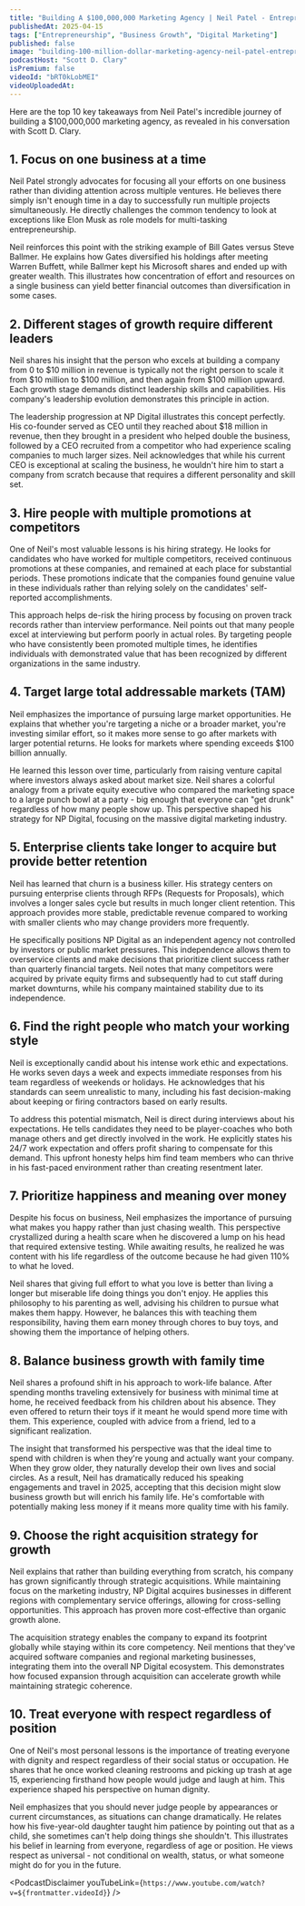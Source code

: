 ```yaml
---
title: "Building A $100,000,000 Marketing Agency | Neil Patel - Entrepreneur & Digital Marketing Expert"
publishedAt: 2025-04-15
tags: ["Entrepreneurship", "Business Growth", "Digital Marketing"]
published: false
image: "building-100-million-dollar-marketing-agency-neil-patel-entrepreneur-digital-marketing-expert.jpg"
podcastHost: "Scott D. Clary"
isPremium: false
videoId: "bRT0kLobMEI"
videoUploadedAt: 
---
```



<PodcastSummaryPageLayout frontmatter={frontmatter}>

Here are the top 10 key takeaways from Neil Patel's incredible journey of building a $100,000,000 marketing agency, as revealed in his conversation with Scott D. Clary.

## 1. Focus on one business at a time
Neil Patel strongly advocates for focusing all your efforts on one business rather than dividing attention across multiple ventures. He believes there simply isn't enough time in a day to successfully run multiple projects simultaneously. He directly challenges the common tendency to look at exceptions like Elon Musk as role models for multi-tasking entrepreneurship.

Neil reinforces this point with the striking example of Bill Gates versus Steve Ballmer. He explains how Gates diversified his holdings after meeting Warren Buffett, while Ballmer kept his Microsoft shares and ended up with greater wealth. This illustrates how concentration of effort and resources on a single business can yield better financial outcomes than diversification in some cases.

## 2. Different stages of growth require different leaders
Neil shares his insight that the person who excels at building a company from 0 to $10 million in revenue is typically not the right person to scale it from $10 million to $100 million, and then again from $100 million upward. Each growth stage demands distinct leadership skills and capabilities. His company's leadership evolution demonstrates this principle in action.

The leadership progression at NP Digital illustrates this concept perfectly. His co-founder served as CEO until they reached about $18 million in revenue, then they brought in a president who helped double the business, followed by a CEO recruited from a competitor who had experience scaling companies to much larger sizes. Neil acknowledges that while his current CEO is exceptional at scaling the business, he wouldn't hire him to start a company from scratch because that requires a different personality and skill set.

## 3. Hire people with multiple promotions at competitors
One of Neil's most valuable lessons is his hiring strategy. He looks for candidates who have worked for multiple competitors, received continuous promotions at these companies, and remained at each place for substantial periods. These promotions indicate that the companies found genuine value in these individuals rather than relying solely on the candidates' self-reported accomplishments.

This approach helps de-risk the hiring process by focusing on proven track records rather than interview performance. Neil points out that many people excel at interviewing but perform poorly in actual roles. By targeting people who have consistently been promoted multiple times, he identifies individuals with demonstrated value that has been recognized by different organizations in the same industry.

## 4. Target large total addressable markets (TAM)
Neil emphasizes the importance of pursuing large market opportunities. He explains that whether you're targeting a niche or a broader market, you're investing similar effort, so it makes more sense to go after markets with larger potential returns. He looks for markets where spending exceeds $100 billion annually.

He learned this lesson over time, particularly from raising venture capital where investors always asked about market size. Neil shares a colorful analogy from a private equity executive who compared the marketing space to a large punch bowl at a party - big enough that everyone can "get drunk" regardless of how many people show up. This perspective shaped his strategy for NP Digital, focusing on the massive digital marketing industry.

## 5. Enterprise clients take longer to acquire but provide better retention
Neil has learned that churn is a business killer. His strategy centers on pursuing enterprise clients through RFPs (Requests for Proposals), which involves a longer sales cycle but results in much longer client retention. This approach provides more stable, predictable revenue compared to working with smaller clients who may change providers more frequently.

He specifically positions NP Digital as an independent agency not controlled by investors or public market pressures. This independence allows them to overservice clients and make decisions that prioritize client success rather than quarterly financial targets. Neil notes that many competitors were acquired by private equity firms and subsequently had to cut staff during market downturns, while his company maintained stability due to its independence.

## 6. Find the right people who match your working style
Neil is exceptionally candid about his intense work ethic and expectations. He works seven days a week and expects immediate responses from his team regardless of weekends or holidays. He acknowledges that his standards can seem unrealistic to many, including his fast decision-making about keeping or firing contractors based on early results.

To address this potential mismatch, Neil is direct during interviews about his expectations. He tells candidates they need to be player-coaches who both manage others and get directly involved in the work. He explicitly states his 24/7 work expectation and offers profit sharing to compensate for this demand. This upfront honesty helps him find team members who can thrive in his fast-paced environment rather than creating resentment later.

## 7. Prioritize happiness and meaning over money
Despite his focus on business, Neil emphasizes the importance of pursuing what makes you happy rather than just chasing wealth. This perspective crystallized during a health scare when he discovered a lump on his head that required extensive testing. While awaiting results, he realized he was content with his life regardless of the outcome because he had given 110% to what he loved.

Neil shares that giving full effort to what you love is better than living a longer but miserable life doing things you don't enjoy. He applies this philosophy to his parenting as well, advising his children to pursue what makes them happy. However, he balances this with teaching them responsibility, having them earn money through chores to buy toys, and showing them the importance of helping others.

## 8. Balance business growth with family time
Neil shares a profound shift in his approach to work-life balance. After spending months traveling extensively for business with minimal time at home, he received feedback from his children about his absence. They even offered to return their toys if it meant he would spend more time with them. This experience, coupled with advice from a friend, led to a significant realization.

The insight that transformed his perspective was that the ideal time to spend with children is when they're young and actually want your company. When they grow older, they naturally develop their own lives and social circles. As a result, Neil has dramatically reduced his speaking engagements and travel in 2025, accepting that this decision might slow business growth but will enrich his family life. He's comfortable with potentially making less money if it means more quality time with his family.

## 9. Choose the right acquisition strategy for growth
Neil explains that rather than building everything from scratch, his company has grown significantly through strategic acquisitions. While maintaining focus on the marketing industry, NP Digital acquires businesses in different regions with complementary service offerings, allowing for cross-selling opportunities. This approach has proven more cost-effective than organic growth alone.

The acquisition strategy enables the company to expand its footprint globally while staying within its core competency. Neil mentions that they've acquired software companies and regional marketing businesses, integrating them into the overall NP Digital ecosystem. This demonstrates how focused expansion through acquisition can accelerate growth while maintaining strategic coherence.

## 10. Treat everyone with respect regardless of position
One of Neil's most personal lessons is the importance of treating everyone with dignity and respect regardless of their social status or occupation. He shares that he once worked cleaning restrooms and picking up trash at age 15, experiencing firsthand how people would judge and laugh at him. This experience shaped his perspective on human dignity.

Neil emphasizes that you should never judge people by appearances or current circumstances, as situations can change dramatically. He relates how his five-year-old daughter taught him patience by pointing out that as a child, she sometimes can't help doing things she shouldn't. This illustrates his belief in learning from everyone, regardless of age or position. He views respect as universal - not conditional on wealth, status, or what someone might do for you in the future.

<PodcastDisclaimer youTubeLink={`https://www.youtube.com/watch?v=${frontmatter.videoId}`} />

</PodcastSummaryPageLayout>
